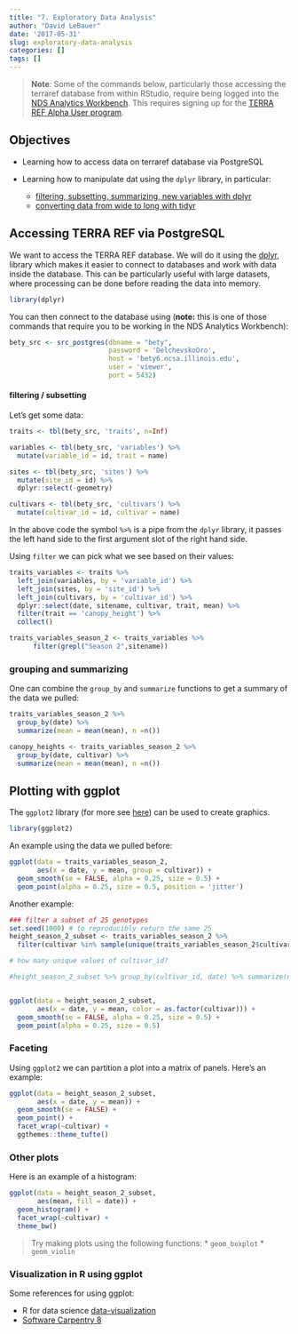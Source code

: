 ```yaml
---
title: "7. Exploratory Data Analysis"
author: "David LeBauer"
date: '2017-05-31'
slug: exploratory-data-analysis
categories: []
tags: []
---
```


> **Note**: Some of the commands below, particularly those accessing the terraref database from within RStudio, require being logged into the [NDS Analytics Workbench](http://www.terraref.ndslabs.org/#/). This requires signing up for the [TERRA REF Alpha User program](https://docs.google.com/forms/d/e/1FAIpQLScBsD042RrRok70BCGCRwARTcm9etvVHqvQaz1c5X7c5y0H3w/viewform?c=0&w=1).

## Objectives

* Learning how to access data on terraref database via PostgreSQL

* Learning how to manipulate dat using the `dplyr` library, in particular:
   * [filtering, subsetting, summarizing, new variables with dplyr](http://swcarpentry.github.io/r-novice-gapminder/13-dplyr/)
   * [converting data from wide to long with tidyr](http://swcarpentry.github.io/r-novice-gapminder/14-tidyr/)

## Accessing TERRA REF via PostgreSQL

We want to access the TERRA REF database. We will do it using the [dplyr](https://cran.rstudio.com/web/packages/dplyr/README.html), library which makes it easier to connect to databases and work with data inside the database. This can be particularly useful with large datasets, where processing can be done before reading the data into memory.


```r
library(dplyr)
```

You can then connect to the database using (**note:** this is one of those commands that require you to be working in the NDS Analytics Workbench):

```r
bety_src <- src_postgres(dbname = "bety", 
                         password = 'DelchevskoOro', 
                         host = 'bety6.ncsa.illinois.edu', 
                         user = 'viewer', 
                         port = 5432)
```



#### filtering / subsetting


Let's get some data:

```r
traits <- tbl(bety_src, 'traits', n=Inf)

variables <- tbl(bety_src, 'variables') %>%
  mutate(variable_id = id, trait = name)

sites <- tbl(bety_src, 'sites') %>%
  mutate(site_id = id) %>% 
  dplyr::select(-geometry)

cultivars <- tbl(bety_src, 'cultivars') %>%
  mutate(cultivar_id = id, cultivar = name)
```

In the above code the symbol `%>%` is a pipe from the `dplyr` library, it passes the left hand side to the first argument slot of the right hand side.

Using `filter` we can pick what we see based on their values:

```r
traits_variables <- traits %>%
  left_join(variables, by = 'variable_id') %>%
  left_join(sites, by = 'site_id') %>%
  left_join(cultivars, by = 'cultivar_id') %>%
  dplyr::select(date, sitename, cultivar, trait, mean) %>% 
  filter(trait == 'canopy_height') %>%
  collect()

traits_variables_season_2 <- traits_variables %>%
      filter(grepl("Season 2",sitename))
```

### grouping and summarizing

One can combine the `group_by` and `summarize` functions to get a summary of the data we pulled:

```r
traits_variables_season_2 %>%
  group_by(date) %>%
  summarize(mean = mean(mean), n =n())

canopy_heights <- traits_variables_season_2 %>%
  group_by(date, cultivar) %>%
  summarize(mean = mean(mean), n =n())
```


## Plotting with ggplot

The `ggplot2` library (for more see [here](https://cran.r-project.org/web/packages/ggplot2/index.html)) can be used to create graphics.

```r
library(ggplot2)
```

An example using the data we pulled before:

```r
ggplot(data = traits_variables_season_2,
       aes(x = date, y = mean, group = cultivar)) +
  geom_smooth(se = FALSE, alpha = 0.25, size = 0.5) +
  geom_point(alpha = 0.25, size = 0.5, position = 'jitter')
```

Another example:

```r
### filter a subset of 25 genotypes
set.seed(1000) # to reproducibly return the same 25
height_season_2_subset <- traits_variables_season_2 %>%
  filter(cultivar %in% sample(unique(traits_variables_season_2$cultivar, 25)))

# how many unique values of cultivar_id?

#height_season_2_subset %>% group_by(cultivar_id, date) %>% summarize(n())


ggplot(data = height_season_2_subset,
       aes(x = date, y = mean, color = as.factor(cultivar))) +
  geom_smooth(se = FALSE, alpha = 0.25, size = 0.5) +
  geom_point(alpha = 0.25, size = 0.5)
```

### Faceting

Using `ggplot2` we can partition a plot into a matrix of panels. Here's an example:

```r
ggplot(data = height_season_2_subset,
       aes(x = date, y = mean)) +
  geom_smooth(se = FALSE) +
  geom_point() +
  facet_wrap(~cultivar) +
  ggthemes::theme_tufte()
```

### Other plots

Here is an example of a histogram:

```r
ggplot(data = height_season_2_subset,
       aes(mean, fill = date)) +
  geom_histogram() +
  facet_wrap(~cultivar) +
  theme_bw()
```

> Try making plots using the following functions:
> * `geom_boxplot`
> * `geom_violin`




### Visualization in R using ggplot

Some references for using ggplot:

* R for data science  [data-visualization](http://r4ds.had.co.nz/data-visualisation.html)
* [Software Carpentry 8](http://swcarpentry.github.io/r-novice-gapminder/08-plot-ggplot2/)
